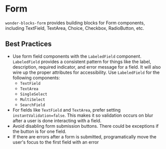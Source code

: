 
<Meta
    title="Packages / Form / Overview"
/>

# Form

`wonder-blocks-form` provides building blocks for Form components, including
TextField, TextArea, Choice, Checkbox, RadioButton, etc.


## Best Practices

- Use form field components with the `LabeledField` component. `LabeledField`
provides a consistent pattern for things like the label,
description, required indicator, and error message for a field. It will also
wire up the proper attributes for accessibility. Use `LabeledField` for the
following components:
  - `TextField`
  - `TextArea`
  - `SingleSelect`
  - `MultiSelect`
  - `SearchField`
- For fields like `TextField` and `TextArea`, prefer setting `instantValidation=false`.
This makes it so validation occurs on blur after a user is done interacting with
a field.
- Avoid disabling form submission buttons. There could be exceptions if the
button is for one field.
- If there are errors after a form is submitted, programatically move the user's
focus to the first field with an error
